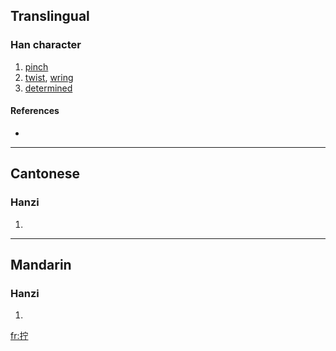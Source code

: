 {{see|擰}}
==Translingual==

===Han character===
{{Han char|rn=64|rad=手|as=05|sn=8|four=|canj=手十一弓 (QJMN)}}

# [[pinch]]
# [[twist]], [[wring]]
# [[determined]]

====References====
* {{Han ref|kx=0427.161|hdz=31858.040|uh=62E7|ud=25319}}

----

==Cantonese==

===Hanzi===
{{yue-hanzi|jyut=|y=ning4, ning6}}

# {{defn|Cantonese}}

----

==Mandarin==

===Hanzi===
{{cmn-hanzi|tra=擰|pin=[[níng]] ([[ning2]])|wg=ning<sup>2</sup>}}

# {{defn|Mandarin}}

[[fr:拧]]